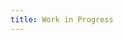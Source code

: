 ```yaml
---
title: Work in Progress
---
```



<CardGrid>
  <LinkCard
    title="autocopr"
    href="https://github.com/RelativeSure/autocopr"
    description="Auto update spec files for use in fedora copr repo."
  />
  <LinkCard
    title="Build Docker Images"
    href="https://github.com/RelativeSure/build-gh-actions-image"
    description="Build images for use in different repos to centralize all images in use."
  />
  <LinkCard
    title="CircleCI Megalinter Orb"
    href="https://github.com/KubeArchitect/circleci-megalinter-orb"
    description="CircleCI public orb to use Megalinter in CircleCI workflows."
  />
</CardGrid>
